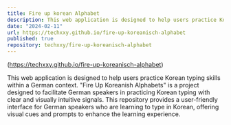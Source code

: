 ```yaml
---
title: Fire up korean Alphabet
description: This web application is designed to help users practice Korean typing skills within a German context.
date: "2024-02-11"
url: https://techxxy.github.io/fire-up-koreanisch-alphabet
published: true
repository: techxxy/fire-up-koreanisch-alphabet
---
```


(https://techxxy.github.io/fire-up-koreanisch-alphabet)

This web application is designed to help users practice Korean typing skills within a German context. "Fire Up Koreanish Alphabets" is a project designed to facilitate German speakers in practicing Korean typing with clear and visually intuitive signals. This repository provides a user-friendly interface for German speakers who are learning to type in Korean, offering visual cues and prompts to enhance the learning experience.